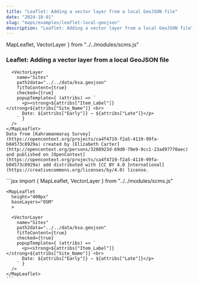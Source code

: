 ```yaml
---
title: "Leaflet: Adding a vector layer from a local GeoJSON file"
date: "2024-10-01"
slug: "maps/examples/leaflet-local-geojson"
description: "Leaflet: Adding a vector layer from a local GeoJSON file"
---
```


  MapLeaflet,
  VectorLayer
} from "../../modules/scms.js"


### Leaflet: Adding a vector layer from a local GeoJSON file


<div className="row mt-3 mb-5 border-top border-bottom py-3">
  <div className="col-6">
    <MapLeaflet
      height="400px"
      baseLayers="OSM"
      >
      
      <VectorLayer 
        name="Sites"
        path2data="../../data/ksa.geojson"
        fitToContent={true}
        checked={true}
        popupTemplate={ (attribs) => `
          <p><strong>${attribs["Item_Label"]}</strong>${attribs["Site_Name"]} <br>
          Date: ${attribs["Early"]} — ${attribs["Late"]}</p>
        ` }
      />
    </MapLeaflet>
    Data from [Kahramanmaraş Survey](https://opencontext.org/projects/ca4f4719-f2a5-4119-99fa-b04573c8929a) created by [Elizabeth Carter](http://opencontext.org/persons/3208923d-69d0-70e9-9cc1-23ad97770aec) and published on [OpenContext](https://opencontext.org/projects/ca4f4719-f2a5-4119-99fa-b04573c8929a) add distributed with [CC BY 4.0 International](https://creativecommons.org/licenses/by/4.0) license.

  </div>
  <div className="col-6">
    ```jsx
    import {
      MapLeaflet,
      VectorLayer
    } from "../../modules/scms.js"

    <MapLeaflet
      height="400px"
      baseLayers="OSM"
      >
      
      <VectorLayer 
        name="Sites"
        path2data="../../data/ksa.geojson"
        fitToContent={true}
        checked={true}
        popupTemplate={ (attribs) => `
          <p><strong>${attribs["Item_Label"]}</strong>${attribs["Site_Name"]} <br>
          Date: ${attribs["Early"]} — ${attribs["Late"]}</p>
        ` }
      />
    </MapLeaflet>
    ```
  </div>
</div>